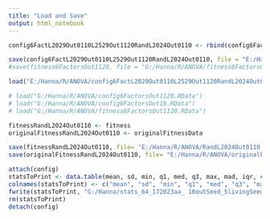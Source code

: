 ```yaml
---
title: "Load and Save"
output: html_notebook
---
```


```r
config6FactL2029Out0110L2529Out1120RandL2024Out0110 <- rbind(config6FactL0009Out10L0509Out1120, newConfig)

save(config6FactL2029Out0110L2529Out1120RandL2024Out0110, file = "E:/Hanna/R/ANOVA/config6FactL2029Out0110L2529Out1120RandL2024Out0110.RData") 
#save(fitness6FactorsOut1120, file = "G:/Hanna/R/ANOVA/fitness6FactorsOut1120.RData") 

```

```r
load("E:/Hanna/R/ANOVA/config6FactL2029Out0110L2529Out1120RandL2024Out0110.RData")

# load("G:/Hanna/R/ANOVA/config6FactorsOut1120.RData")
# load("G:/Hanna/R/ANOVA/config6FactorsOut10.RData")
# load("G:/Hanna/R/ANOVA/fitness6FactorsOut1120.RData")

```

```r
fitnessRandL2024Out0110 <- fitness
originalFitnessRandL2024Out0110 <- originalFitnessData

save(fitnessRandL2024Out0110, file= "E:/Hanna/R/ANOVA/RandL2024Out0110.RData")
save(originalFitnessRandL2024Out0110, file= "E:/Hanna/R/ANOVA/originalFitnessRandL2024Out0110.RData")
```


```r
attach(config)
statsToPrint <- data.table(mean, sd, min, q1, med, q3, max, mad, iqr, cv, skewness, se.skewness, kurtosis, notNullValues, simulationSteps)
colnames(statsToPrint) <- c("mean", "sd", "min", "q1", "med", "q3", "max", "mad", "iqr", "cv", "skewness", "se.skewness", "kurtosis", "notNullValues", "simulationSteps")
fwrite(statsToPrint, "G:/Hanna/stats_64_172023aa_ 10outSeed_5livingSeed.csv")
rm(statsToPrint)
detach(config)
```
